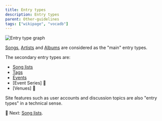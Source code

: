 ```yaml
---
title: Entry types
description: Entry types
parent: Other-guidelines
tags: ["wikipage", "vocadb"]
---
```


![Entry type graph](public/images/entry_type_graph.png "Entry type graph")

[Songs](/docs/songs), [Artists](/docs/artists) and [Albums](/docs/albums) are considered as the "main" entry types.

The secondary entry types are:
- [Song lists](/docs/secondary-entry-types/song-lists)
- [Tags](/docs/secondary-entry-types/tags)
- [Events](/docs/secondary-entry-types/events)
- [Event Series] 🚧
- [Venues] 🚧

Site features such as user accounts and discussion topics are also "entry types" in a technical sense.

🚧 Next: [Song lists](/docs/secondary-entry-types/song-lists).
